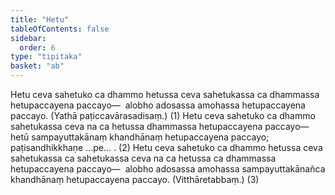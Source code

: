 ```yaml
---
title: "Hetu"
tableOfContents: false
sidebar:
  order: 6
type: "tipitaka"
basket: "ab"
---
```



<DynamicBreadcrumb />

<Division number="136">

<Paragraph number="376">
Hetu ceva sahetuko ca dhammo hetussa ceva sahetukassa ca dhammassa hetupaccayena paccayo—  alobho adosassa amohassa hetupaccayena paccayo. (Yathā paṭiccavārasadisaṃ.) (1)
</Paragraph>

<Paragraph number="377">
Hetu ceva sahetuko ca dhammo sahetukassa ceva na ca hetussa dhammassa hetupaccayena paccayo—  hetū sampayuttakānaṃ khandhānaṃ hetupaccayena paccayo; paṭisandhikkhaṇe …pe… . (2)
</Paragraph>

<Paragraph number="378">
Hetu ceva sahetuko ca dhammo hetussa ceva sahetukassa ca sahetukassa ceva na ca hetussa ca dhammassa hetupaccayena paccayo—  alobho adosassa amohassa sampayuttakānañca khandhānaṃ hetupaccayena paccayo. (Vitthāretabbaṃ.) (3)
</Paragraph>
</Division>